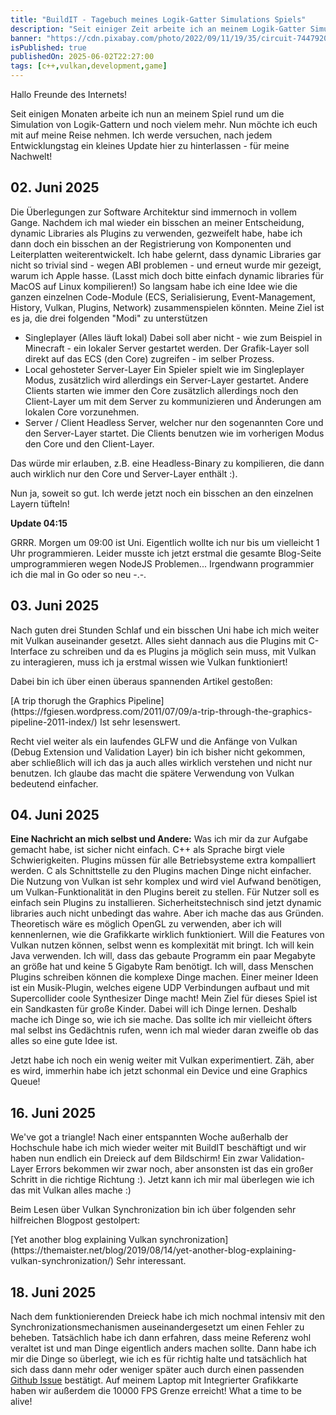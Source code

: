 ```yaml
---
title: "BuildIT - Tagebuch meines Logik-Gatter Simulations Spiels"
description: "Seit einiger Zeit arbeite ich an meinem Logik-Gatter Simulations Programm. Jetzt habe ich mich dazu entschieden meine Reise zu dokumentieren"
banner: "https://cdn.pixabay.com/photo/2022/09/11/19/35/circuit-7447920_960_720.png"
isPublished: true
publishedOn: 2025-06-02T22:27:00 
tags: [c++,vulkan,development,game]
---
```


Hallo Freunde des Internets!

Seit einigen Monaten arbeite ich nun an meinem Spiel rund um die Simulation von Logik-Gattern und noch vielem mehr.
Nun möchte ich euch mit auf meine Reise nehmen. Ich werde versuchen, nach jedem Entwicklungstag ein kleines Update
hier zu hinterlassen - für meine Nachwelt! 

## 02. Juni 2025
Die Überlegungen zur Software Architektur sind immernoch in vollem Gange. Nachdem ich mal wieder ein bisschen
an meiner Entscheidung, dynamic Libraries als Plugins zu verwenden, gezweifelt habe, habe ich dann doch ein bisschen
an der Registrierung von Komponenten und Leiterplatten weiterentwickelt.
Ich habe gelernt, dass dynamic Libraries gar nicht so trivial sind - wegen ABI problemen - und erneut wurde mir gezeigt,
warum ich Apple hasse. (Lasst mich doch bitte einfach dynamic libraries für MacOS auf Linux kompilieren!)
So langsam habe ich eine Idee wie die ganzen einzelnen Code-Module 
(ECS, Serialisierung, Event-Management, History, Vulkan, Plugins, Network) zusammenspielen könnten.
Meine Ziel ist es ja, die drei folgenden "Modi" zu unterstützen

- Singleplayer (Alles läuft lokal)
Dabei soll aber nicht - wie zum Beispiel in Minecraft - ein lokaler Server gestartet werden.
Der Grafik-Layer soll direkt auf das ECS (den Core) zugreifen - im selber Prozess.
- Local gehosteter Server-Layer
Ein Spieler spielt wie im Singleplayer Modus, zusätzlich wird allerdings ein Server-Layer
gestartet. Andere Clients starten wie immer den Core zusätzlich allerdings noch den Client-Layer
um mit dem Server zu kommunizieren und Änderungen am lokalen Core vorzunehmen.
- Server / Client
Headless Server, welcher nur den sogenannten Core und den Server-Layer startet.
Die Clients benutzen wie im vorherigen Modus den Core und den Client-Layer.

Das würde mir erlauben, z.B. eine Headless-Binary zu kompilieren, die dann auch wirklich nur
den Core und Server-Layer enthält :).

Nun ja, soweit so gut. Ich werde jetzt noch ein bisschen an den einzelnen Layern tüfteln!

**Update 04:15**

GRRR. Morgen um 09:00 ist Uni. Eigentlich wollte ich nur bis um vielleicht 1 Uhr programmieren.
Leider musste ich jetzt erstmal die gesamte Blog-Seite umprogrammieren wegen NodeJS Problemen...
Irgendwann programmier ich die mal in Go oder so neu -.-.

## 03. Juni 2025
Nach guten drei Stunden Schlaf und ein bisschen Uni habe ich mich weiter mit Vulkan auseinander gesetzt.
Alles sieht dannach aus die Plugins mit C-Interface zu schreiben und da es Plugins ja möglich sein muss,
mit Vulkan zu interagieren, muss ich ja erstmal wissen wie Vulkan funktioniert!

Dabei bin ich über einen überaus spannenden Artikel gestoßen:

<InfoCard>
[A trip thorugh the Graphics Pipeline](https://fgiesen.wordpress.com/2011/07/09/a-trip-through-the-graphics-pipeline-2011-index/)
</InfoCard>
Ist sehr lesenswert.

Recht viel weiter als ein laufendes GLFW und die Anfänge von Vulkan (Debug Extension und Validation Layer) bin ich bisher
nicht gekommen, aber schließlich will ich das ja auch alles wirklich verstehen und nicht nur benutzen. Ich glaube das
macht die spätere Verwendung von Vulkan bedeutend einfacher.

## 04. Juni 2025
**Eine Nachricht an mich selbst und Andere:**
Was ich mir da zur Aufgabe gemacht habe, ist sicher nicht einfach.
C++ als Sprache birgt viele Schwierigkeiten. Plugins müssen für alle Betriebsysteme extra kompalliert werden.
C als Schnittstelle zu den Plugins machen Dinge nicht einfacher. Die Nutzung von Vulkan ist sehr komplex und
wird viel Aufwand benötigen, um Vulkan-Funktionalität in den Plugins bereit zu stellen. Für Nutzer soll es
einfach sein Plugins zu installieren. Sicherheitstechnisch sind jetzt dynamic libraries auch nicht unbedingt
das wahre. Aber ich mache das aus Gründen.
Theoretisch wäre es möglich OpenGL zu verwenden, aber ich will kennenlernen, wie die Grafikkarte wirklich funktioniert.
Will die Features von Vulkan nutzen können, selbst wenn es komplexität mit bringt.
Ich will kein Java verwenden. Ich will, dass das gebaute Programm ein paar Megabyte an größe hat und keine
5 Gigabyte Ram benötigt.
Ich will, dass Menschen Plugins schreiben können die komplexe Dinge machen. Einer meiner Ideen ist ein
Musik-Plugin, welches eigene UDP Verbindungen aufbaut und mit Supercollider coole Synthesizer Dinge macht!
Mein Ziel für dieses Spiel ist ein Sandkasten für große Kinder.
Dabei will ich Dinge lernen.
Deshalb mache ich Dinge so, wie ich sie mache.
Das sollte ich mir vielleicht öfters mal selbst ins Gedächtnis rufen, wenn ich mal wieder daran zweifle ob das alles
so eine gute Idee ist.

Jetzt habe ich noch ein wenig weiter mit Vulkan experimentiert. Zäh, aber es wird, immerhin habe ich jetzt schonmal ein Device
und eine Graphics Queue!

## 16. Juni 2025
We've got a triangle! Nach einer entspannten Woche außerhalb der Hochschule habe ich mich wieder weiter mit BuildIT beschäftigt
und wir haben nun endlich ein Dreieck auf dem Bildschirm!
Ein zwar Validation-Layer Errors bekommen wir zwar noch, aber ansonsten ist das ein großer Schritt in die richtige Richtung :).
Jetzt kann ich mir mal überlegen wie ich das mit Vulkan alles mache :)

Beim Lesen über Vulkan Synchronization bin ich über folgenden sehr hilfreichen Blogpost gestolpert:

<InfoCard>
[Yet another blog explaining Vulkan synchronization](https://themaister.net/blog/2019/08/14/yet-another-blog-explaining-vulkan-synchronization/)
</InfoCard>
Sehr interessant.

## 18. Juni 2025
Nach dem funktionierenden Dreieck habe ich mich nochmal intensiv mit den Synchronizationsmechanismen auseinandergesetzt um einen Fehler zu beheben.
Tatsächlich habe ich dann erfahren, dass meine Referenz wohl veraltet ist und man Dinge eigentlich anders machen sollte.
Dann habe ich mir die Dinge so überlegt, wie ich es für richtig halte und tatsächlich hat sich dass dann mehr oder weniger später auch durch einen
passenden [Github Issue](https://github.com/Overv/VulkanTutorial/issues/407) bestätigt.
Auf meinem Laptop mit Integrierter Grafikkarte haben wir außerdem die 10000 FPS Grenze erreicht!
What a time to be alive!
